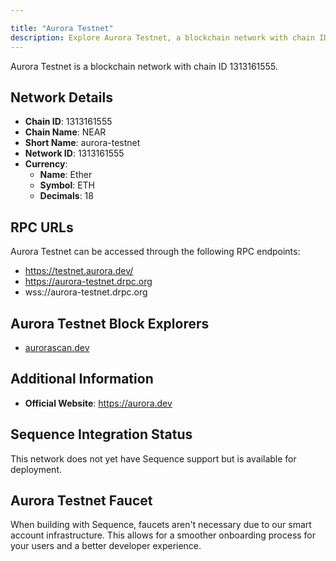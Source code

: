 ```yaml
---

title: "Aurora Testnet"
description: Explore Aurora Testnet, a blockchain network with chain ID 1313161555. Learn about its native currency, Ether, and how to interact with the network.
---
```




Aurora Testnet is a blockchain network with chain ID 1313161555.

## Network Details

- **Chain ID**: 1313161555
- **Chain Name**: NEAR
- **Short Name**: aurora-testnet
- **Network ID**: 1313161555
- **Currency**: 
  - **Name**: Ether
  - **Symbol**: ETH
  - **Decimals**: 18

## RPC URLs

Aurora Testnet can be accessed through the following RPC endpoints:

- https://testnet.aurora.dev/
- https://aurora-testnet.drpc.org
- wss://aurora-testnet.drpc.org

## Aurora Testnet Block Explorers

- [aurorascan.dev](https://testnet.aurorascan.dev)

## Additional Information

- **Official Website**: https://aurora.dev

## Sequence Integration Status

This network does not yet have Sequence support but is available for deployment.

## Aurora Testnet Faucet

When building with Sequence, faucets aren't necessary due to our smart account infrastructure. This allows for a smoother onboarding process for your users and a better developer experience.
